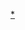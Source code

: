 {{Asbox
| image     = Anning plesiosaur.jpg
| pix       = 30
| subject   = 
| qualifier = 關於[[古生物]]
| category  = 古生物小作品
| tempsort  =  *
| name      = Template:Paleo-stub
}}<noinclude>
[[Category:古生物小作品模板|*]]
</noinclude>
